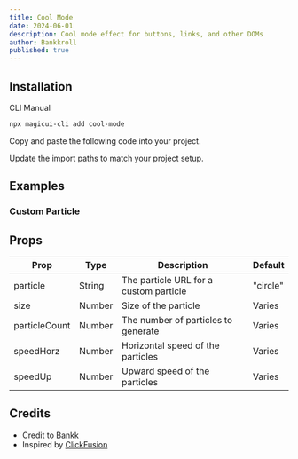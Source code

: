 ```yaml
---
title: Cool Mode
date: 2024-06-01
description: Cool mode effect for buttons, links, and other DOMs
author: Bankkroll
published: true
---
```


<ComponentPreview name="cool-mode-demo" />

## Installation

<Tabs defaultValue="cli">

<TabsList>
  <TabsTrigger value="cli">CLI</TabsTrigger>
  <TabsTrigger value="manual">Manual</TabsTrigger>
</TabsList>
<TabsContent value="cli">

```bash
npx magicui-cli add cool-mode
```

</TabsContent>

<TabsContent value="manual">

<Steps>

<Step>Copy and paste the following code into your project.</Step>

<ComponentSource name="cool-mode" />

<Step>Update the import paths to match your project setup.</Step>

</Steps>

</TabsContent>

</Tabs>

## Examples

### Custom Particle

<ComponentPreview name="cool-mode-custom" />

## Props

| Prop          | Type   | Description                            | Default  |
| ------------- | ------ | -------------------------------------- | -------- |
| particle      | String | The particle URL for a custom particle | "circle" |
| size          | Number | Size of the particle                   | Varies   |
| particleCount | Number | The number of particles to generate    | Varies   |
| speedHorz     | Number | Horizontal speed of the particles      | Varies   |
| speedUp       | Number | Upward speed of the particles          | Varies   |

## Credits

- Credit to [Bankk](https://www.x.com/bankkroll_eth)
- Inspired by [ClickFusion](https://github.com/BankkRoll/ClickFusion)
